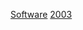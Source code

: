 {{Year by category
| m = 2
| c = 0
| d = 0
| y = 3
| cat = 软件
| in = 
| parent = 2000年代软件
| subcat = 2003年作品
| sortkey = Software
}}

[[Category:2003年计算机科学|Software]]
[[Category:各年软件|2003]]